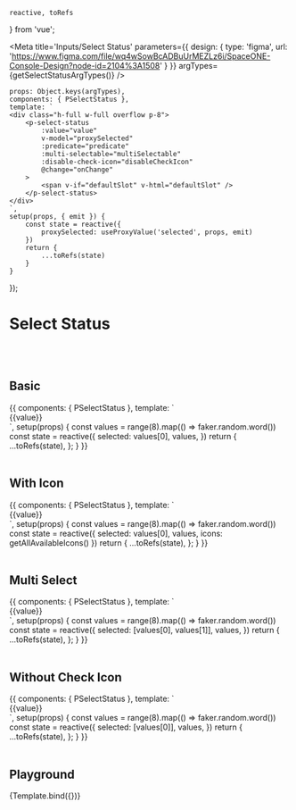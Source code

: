     reactive, toRefs
} from 'vue';




<Meta title='Inputs/Select Status' parameters={{
    design: {
        type: 'figma',
        url: 'https://www.figma.com/file/wq4wSowBcADBuUrMEZLz6i/SpaceONE-Console-Design?node-id=2104%3A1508'
    }
}} argTypes={getSelectStatusArgTypes()} />


    props: Object.keys(argTypes),
    components: { PSelectStatus },
    template: `
    <div class="h-full w-full overflow p-8">
        <p-select-status
            :value="value"
            v-model="proxySelected"
            :predicate="predicate"
            :multi-selectable="multiSelectable"
            :disable-check-icon="disableCheckIcon"
            @change="onChange"
        >
            <span v-if="defaultSlot" v-html="defaultSlot" />
        </p-select-status>
    </div>
    `,
    setup(props, { emit }) {
        const state = reactive({
            proxySelected: useProxyValue('selected', props, emit)
        })
        return {
            ...toRefs(state)
        }
    }
});


# Select Status
<br/>
<br/>

## Basic

<Canvas>
    <Story name="Basic">
{{
    components: { PSelectStatus },
    template: `
    <div class="w-full overflow p-8 flex flex-wrap">
        <p-select-status v-for="(value, idx) in values" :key="idx"
            :value="value"
            v-model="selected"
            class="mr-4"
        >
            {{value}}
        </p-select-status>
    </div>
    `,
    setup(props) {
        const values = range(8).map(() => faker.random.word())
        const state = reactive({
            selected: values[0],
            values,
        })
        return {
            ...toRefs(state),
        };
    }
}}
    </Story>
</Canvas>

<br/>
<br/>

## With Icon

<Canvas>
    <Story name="With Icon">
        {{
            components: { PSelectStatus },
            template: `
    <div class="w-full overflow p-8 flex flex-wrap">
        <p-select-status v-for="(value, idx) in values" :key="idx"
            :value="value"
            :icon="icons[idx]"
            v-model="selected"
            class="mr-4"
        >
            {{value}}
        </p-select-status>
    </div>
    `,
            setup(props) {
                const values = range(8).map(() => faker.random.word())
                const state = reactive({
                    selected: values[0],
                    values,
                    icons: getAllAvailableIcons()
                })
                return {
                    ...toRefs(state),
                };
            }
        }}
    </Story>
</Canvas>

<br/>
<br/>


## Multi Select

<Canvas>
    <Story name="Multi Select">
        {{
            components: { PSelectStatus },
            template: `
    <div class="w-full overflow p-8 flex flex-wrap">
        <p-select-status v-for="(value, idx) in values" :key="idx"
            :value="value"
            multi-selectable
            v-model="selected"
            class="mr-4"
        >
            {{value}}
        </p-select-status>
    </div>
    `,
            setup(props) {
                const values = range(8).map(() => faker.random.word())
                const state = reactive({
                    selected: [values[0], values[1]],
                    values,
                })
                return {
                    ...toRefs(state),
                };
            }
        }}
    </Story>
</Canvas>

<br/>
<br/>

## Without Check Icon

<Canvas>
    <Story name="Without Check Icon">
        {{
            components: { PSelectStatus },
            template: `
    <div class="w-full overflow p-8 flex flex-wrap">
        <p-select-status v-for="(value, idx) in values" :key="idx"
            :value="value"
            v-model="selected"
            :disable-check-icon="true"
            class="mr-4"
        >
            {{value}}
        </p-select-status>
    </div>
    `,
            setup(props) {
                const values = range(8).map(() => faker.random.word())
                const state = reactive({
                    selected: [values[0]],
                    values,
                })
                return {
                    ...toRefs(state),
                };
            }
        }}
    </Story>
</Canvas>

<br/>
<br/>

## Playground

<Canvas>
    <Story name="Playground">
        {Template.bind({})}
    </Story>
</Canvas>

<ArgsTable story="Playground"/>

